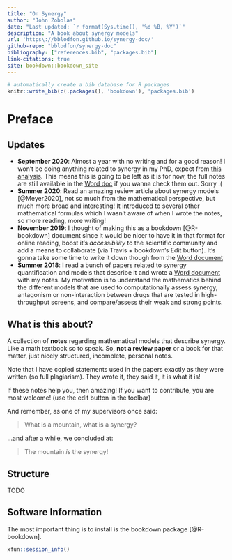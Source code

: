 ```yaml
---
title: "On Synergy"
author: "John Zobolas"
date: "Last updated: `r format(Sys.time(), '%d %B, %Y')`"
description: "A book about synergy models"
url: 'https\://bblodfon.github.io/synergy-doc/'
github-repo: "bblodfon/synergy-doc"
bibliography: ["references.bib", "packages.bib"]
link-citations: true
site: bookdown::bookdown_site
---
```


```r
# automatically create a bib database for R packages
knitr::write_bib(c(.packages(), 'bookdown'), 'packages.bib')
```

# Preface {-}

## Updates {-}

- **September 2020**: Almost a year with no writing and for a good reason! I won't be doing anything related to synergy in my PhD, expect from [this analysis](https://druglogics.github.io/sintef-obs-synergies/).
This means this is going to be left as it is for now, the full notes are still available in the [Word doc](https://github.com/bblodfon/synergy-doc/blob/main/notes_synergy.docx) if you wanna check them out.
Sorry :(
- **Summer 2020**: Read an amazing review article about synergy models [@Meyer2020], not so much from the mathematical perspective, but much more broad and interesting!
It introduced to several other mathematical formulas which I wasn't aware of when I wrote the notes, so more reading, more writing!
- **November 2019**: I thought of making this as a bookdown [@R-bookdown] document since it would be nicer to have it in that format for online reading, boost it's *accessibility* to the scientific community and add a means to collaborate (via Travis + bookdown's Edit button).
It's gonna take some time to write it down though from the [Word document](https://github.com/bblodfon/synergy-doc/blob/main/notes_synergy.docx)
- **Summer 2018**: I read a bunch of papers related to synergy quantification and models that describe it and wrote a [Word document](https://github.com/bblodfon/synergy-doc/blob/main/notes_synergy.docx) with my notes.
My motivation is to understand the mathematics behind the different models that are used to computationally assess synergy, antagonism or non-interaction between drugs that are tested in high-throughput screens, and compare/assess their weak and strong points.

## What is this about? {-}

A collection of **notes** regarding mathematical models that describe synergy.
Like a math textbook so to speak.
So, **not a review paper** or a book for that matter, just nicely structured, incomplete, personal notes.

Note that I have copied statements used in the papers exactly as they were written (so full plagiarism). 
They wrote it, they said it, it is what it is!

If these notes help you, then amazing!
If you want to contribute, you are most welcome! (use the edit button in the toolbar)

And remember, as one of my supervisors once said:

> What is a mountain, what is a synergy?

...and after a while, we concluded at:

> The mountain *is* the synergy!

## Structure {-}

TODO

## Software Information {-}

The most important thing is to install is the bookdown package [@R-bookdown]. 

```r
xfun::session_info()
```
